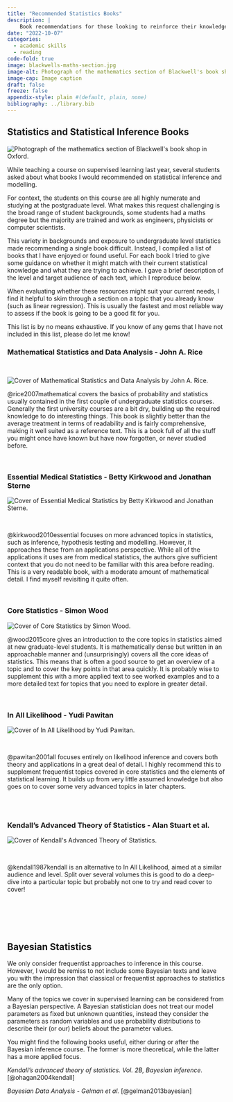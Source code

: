```yaml
---
title: "Recommended Statistics Books"
description: |
    Book recommendations for those looking to reinforce their knowledge of undergraduate and advanced statistics.
date: "2022-10-07"
categories:
  - academic skills
  - reading
code-fold: true
image: blackwells-maths-section.jpg
image-alt: Photograph of the mathematics section of Blackwell's book shop in Oxford.
image-cap: Image caption
draft: false
freeze: false
appendix-style: plain #(default, plain, none)
bibliography: ../library.bib
---
```


## Statistics and Statistical Inference Books 

::: medium_right
<img style = "border-radius: 10%;" src="blackwells-maths-section.jpg" alt="Photograph of the mathematics section of Blackwell's book shop in Oxford.">
:::

While teaching a course on supervised learning last year, several students asked about what books I would recommended on statistical inference and modelling. 

For context, the students on this course are all highly numerate and studying at the postgraduate level. What makes this request challenging is the broad range of student backgrounds, some students had a maths degree but the majority are trained and work as engineers, physicists or computer scientists. 

This variety in backgrounds and exposure to undergraduate level statistics made recommending a single book difficult. Instead, I compiled a list of books that I have enjoyed or found useful. For each book I tried to give some guidance on whether it might match with their current statistical knowledge and what they are trying to achieve. I gave a brief description of the level and target audience of each text, which I reproduce below. 

When evaluating whether these resources might suit your current needs, I find it helpful to skim through a section on a topic that you already know (such as linear regression). This is usually the fastest and most reliable way to assess if the book is going to be a good fit for you.

This list is by no means exhaustive. If you know of any gems that I have not included in this list, please do let me know!

### Mathematical Statistics and Data Analysis - John A. Rice

<br>

::: small_left
<img style = "border-radius: 2%;" src="rice.jpg" alt="Cover of Mathematical Statistics and Data Analysis by John A. Rice.">
:::

@rice2007mathematical covers the basics of probability and statistics usually contained in the first couple of undergraduate statistics courses. Generally the first university courses are a bit dry, building up the required knowledge to do interesting things. This book is slightly better than the average treatment in terms of readability and is fairly comprehensive, making it well suited as a reference text. This is a book full of all the stuff you might once have known but have now forgotten, or never studied before.

<br>

### Essential Medical Statistics - Betty Kirkwood and Jonathan Sterne


::: small_left
<img style = "border-radius: 2%;" src="kirkwood.jpg" alt="Cover of Essential Medical Statistics by Betty Kirkwood and Jonathan Sterne.">
:::

<br>

@kirkwood2010essential focuses on more advanced topics in statistics, such as inference, hypothesis testing and modelling. However, it approaches these from an applications perspective. While all of the applications it uses are from medical statistics, the authors give sufficient context that you do not need to be familiar with this area before reading. This is a very readable book, with a moderate amount of mathematical detail. I find myself revisiting it quite often.

<br>


### Core Statistics - Simon Wood

::: small_left
<img style = "border-radius: 2%;" src="wood.jpg" alt="Cover of Core Statistics by Simon Wood.">
:::

@wood2015core gives an introduction to the core topics in statistics aimed at new graduate-level students. It is mathematically dense but written in an approachable manner and (unsurprisingly) covers all the core ideas of statistics. This means that is often a good source to get an overview of a topic and to cover the key points in that area quickly. It is probably wise to supplement this with a more applied text to see worked examples and to a more detailed text for topics that you need to explore in greater detail.

<br>

### In All Likelihood - Yudi Pawitan

::: small_left
<img style = "border-radius: 2%;" src="pawitan.jpg" alt="Cover of In All Likelihood by Yudi Pawitan.">
:::

<br>

@pawitan2001all focuses entirely on likelihood inference and covers both theory and applications in a great deal of detail. I highly recommend this to supplement frequentist topics covered in core statistics and the elements of statistical learning. It builds up from very little assumed knowledge but also goes on to cover some very advanced topics in later chapters.

<br>
<br>

### Kendall's Advanced Theory of Statistics - Alan Stuart et al.

::: small_left
<img style = "border-radius: 2%;" src="kendall-1.webp" alt="Cover of Kendall's Advanced Theory of Statistics.">
:::

<br>

@kendall1987kendall is an alternative to In All Likelihood, aimed at a similar audience and level. Split over several volumes this is good to do a deep-dive into a particular topic but probably not one to try and read cover to cover!

<br>
<br>
<br>
<br>

## Bayesian Statistics

We only consider frequentist approaches to inference in this course. However, I would be remiss to not include some Bayesian texts and leave you with the impression that classical or frequentist approaches to statistics are the only option. 

Many of the topics we cover in supervised learning can be considered from a Bayesian perspective. A Bayesian statistician does not treat our model parameters as fixed but unknown quantities, instead they consider the parameters as random variables and use probability distributions to describe their (or our) beliefs about the parameter values. 

You might find the following books useful, either during or after the Bayesian inference course. The former is more theoretical, while the latter has a more applied focus.

*Kendall's advanced theory of statistics. Vol. 2B, Bayesian inference.* [@ohagan2004kendall]

*Bayesian Data Analysis - Gelman et al.* [@gelman2013bayesian]

